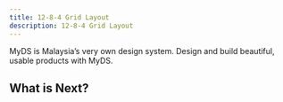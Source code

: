 ```yaml
---
title: 12-8-4 Grid Layout
description: 12-8-4 Grid Layout
---
```


MyDS is Malaysia’s very own design system. Design and build beautiful, usable products with MyDS.

## What is Next?

<Cards>
  <Card title="Learn more about Next.js" href="https://nextjs.org/docs" />
  <Card title="Learn more about Fumadocs" href="https://fumadocs.vercel.app" />
</Cards>
